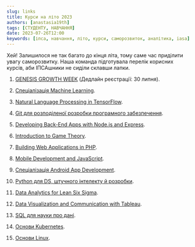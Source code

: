 ```yaml
---
slug: links
title: Курси на літо 2023
authors: [anastasia19th]
tags: [СТУДЕНТУ, НАВЧАННЯ]
date: 2023-07-26T12:00
keywords: [іпса, навчання, літо, курси, саморозвиток, аналітика, iasa]
---
```


Хей! Залишилося не так багато до кінця літа, тому саме час приділити увагу саморозвитку. Наша команда підготувала перелік корисних курсів, аби ІПСАшники не сиділи склавши лапки.

<!--truncate-->

1. [GENESIS GROWTH WEEK](https://www.academy.gen.tech/growth-week) (Дедлайн реєстрації: 30 липня).

2. [Спеціалізація Machine Learning](https://www.coursera.org/specializations/machine-learning-introduction).

3. [Natural Language Processing in TensorFlow](https://www.coursera.org/learn/natural-language-processing-tensorflow).

4. [Git для розподіленої розробки програмного забезпечення](https://prometheus.org.ua/course/course-v1:LinuxFoundation+GIT101+2023_T1).

5. [Developing Back-End Apps with Node.js and Express](https://www.coursera.org/learn/developing-backend-apps-with-nodejs-and-express).

6. [Introduction to Game Theory](https://www.coursera.org/learn/game-theory-introduction).

7. [Building Web Applications in PHP](https://www.coursera.org/learn/web-applications-php).
 
8. [Mobile Development and JavaScript](https://www.coursera.org/learn/mobile-development-and-javascript).
 
9. [Спеціалізація Android App Development](https://www.coursera.org/specializations/android-app-development).
 
10. [Python для DS, штучного інтелекту й розробки](https://www.coursera.org/learn/python-for-applied-data-science-ai).
 
11. [Data Analytics for Lean Six Sigma](https://www.coursera.org/learn/data-analytics-for-lean-six-sigma).
 
12. [Data Visualization and Communication with Tableau](https://www.coursera.org/learn/analytics-tableau).
 
13. [SQL для науки про дані](https://www.coursera.org/learn/sql-for-data-science).
 
14. [Основи Kubernetes](https://prometheus.org.ua/course/course-v1:LinuxFoundation+INTRO101+2023_T1).
 
15. [Основи Linux](https://prometheus.org.ua/course/course-v1:LinuxFoundation+INTRO_LINUX101+2023_T1).
